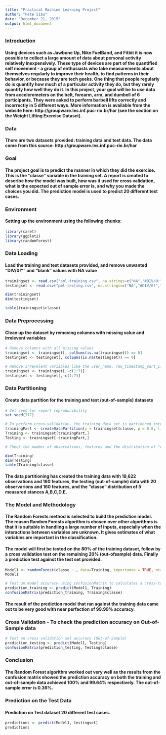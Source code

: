 ```yaml
---
title: "Practical Machine Learning Project"
author: "Pete Siau"
date: "December 21, 2015"
output: html_document
---
```

### Introduction
#### Using devices such as Jawbone Up, Nike FuelBand, and Fitbit it is now possible to collect a large amount of data about personal activity relatively inexpensively. These type of devices are part of the quantified self movement - a group of enthusiasts who take measurements about themselves regularly to improve their health, to find patterns in their behavior, or because they are tech geeks. One thing that people regularly do is quantify how much of a particular activity they do, but they rarely quantify how well they do it. In this project, your goal will be to use data from accelerometers on the belt, forearm, arm, and dumbell of 6 participants. They were asked to perform barbell lifts correctly and incorrectly in 5 different ways. More information is available from the website here: http://groupware.les.inf.puc-rio.br/har (see the section on the Weight Lifting Exercise Dataset). 

### Data
#### There are two datasets provided: training data and test data. The data  come from this source: http://groupware.les.inf.puc-rio.br/har

### Goal
#### The project goal is to predict the manner in which they did the exercise. This is the "classe" variable in the training set. A report is created to describe how the model was built, how was it used for cross validation, what is the expected out of sample error is, and why you made the choices you did. The prediction model is used to predict 20 different test cases.

### Environment
#### Setting up the environment using the following chunks:
```r
library(caret)
library(ggplot2)
library(randomForest)
```

### Data Loading
#### Load the training and test datasets provided, and remove unwanted "DIV/0!"" and "blank" values with NA value
```r
trainingset <- read.csv("pml-training.csv", na.strings=c("NA","#DIV/0!",""))
testingset <- read.csv("pml-testing.csv", na.strings=c("NA","#DIV/0!",""))

dim(trainingset)
dim(testingset)

table(trainingset$classe)

```
### Data Preprocessing
#### Clean up the dataset by removing columns with missing value and irrelevent variables

```r
# Remove columns with all missing values
trainingset <- trainingset[, colSums(is.na(trainingset)) == 0] 
testingset <- testingset[, colSums(is.na(testingset)) == 0] 

# Remove irrevelent variables like the user_name, raw_timestamp_part_1, etc. from column 1 to 7.
trainingset <- trainingset[,-c(1:7)]
testingset <- testingset[,-c(1:7)]
```

### Data Partitioning
#### Create data partition for the training and test (out-of-sample) datasets

```r
# Set seed for report reproducibility
set.seed(777)

# To perform cross-validation, the training data set is partionned into 2 sets: Training (80%) and Testing (20%).
trainingPart <- createDataPartition(y = trainingset$classe, p = 0.8, list = FALSE)
Training <- trainingset[trainingPart,]
Testing <- trainingset[-trainingPart,]

# Check the number of observations, features and the distribution of "classe" variable.

dim(Training)
dim(Testing)
table(Training$classe)

```
#### The data partitioning has created the training data with 19,622 observations and 160 features, the testing (out-of-sample) data with 20 observarions and 160 features, and the "classe" distribution of 5 measured stances A,B,C,D,E.

### The Model and Methodology
#### The Random Forests method is selected to build the prediction model. The reason Random Forests algorithm is chosen over other algorithms is that it is suitable in handling a large number of inputs, especially when the interactions between variables are unknown. It gives estimates of what variables are important in the classification.

#### The model will first be tested on the 80% of the training dataset, follow by a cross validation test on the remaining 20% (out-ofsample) data. Finally a prediction test against the test set provided.

```r

Model1 <- randomForest(classe ~., data=Training, importance = TRUE, ntrees = 10)
Model1

# Test on model accuracy using confusionMatrix to calculates a cross-tabulation of observed and predicted classes with associated statistics.
prediction_training <- predict(Model1, Training)
confusionMatrix(prediction_training, Training$classe)

```
#### The result of the prediction model that ran against the training data came out to be very good with near perfaction of 99.99% accuracy. 

### Cross Validation - To check the prediction accuracy on Out-of-Sample data

```r
# Test on cross validation set accuracy (Out-of-Sample)
prediction_testing <- predict(Model1, Testing)
confusionMatrix(prediction_testing, Testing$classe)
```
### Conclusion
#### The Random Forest algorithm worked out very well as the results from the confusion matrix showed the prediction accuracy on both the training and out-of-sample data achieved 100% and 99.64% respectively. The out-of-sample error is 0.36%.


### Prediction on the Test Data
#### Prediction on Test dataset 20 different test cases.
```r
predictions <- predict(Model1, testingset)
predictions
```
